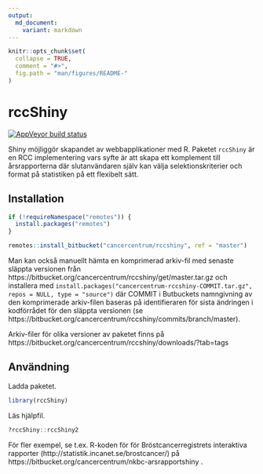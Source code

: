 ```yaml
---
output:
  md_document:
    variant: markdown
---
```


```r
knitr::opts_chunk$set(
  collapse = TRUE,
  comment = "#>",
  fig.path = "man/figures/README-"
)
```

# rccShiny

[![AppVeyor build status](https://ci.appveyor.com/api/projects/status/h81m5d2ie1p7tqt2/branch/develop?svg=true)](https://ci.appveyor.com/project/oc1lojo/rccshiny)

Shiny möjliggör skapandet av webbapplikationer med R. Paketet `rccShiny` är en RCC implementering vars syfte är att skapa ett komplement till årsrapporterna där slutanvändaren själv kan välja selektionskriterier och format på statistiken på ett flexibelt sätt.

## Installation

```r
if (!requireNamespace("remotes")) {
  install.packages("remotes")
}

remotes::install_bitbucket("cancercentrum/rccshiny", ref = "master")
```

Man kan också manuellt hämta en komprimerad arkiv-fil med senaste släppta versionen från https://bitbucket.org/cancercentrum/rccshiny/get/master.tar.gz och installera med `install.packages("cancercentrum-rccshiny-COMMIT.tar.gz", repos = NULL, type = "source")` där COMMIT i Butbuckets namngivning av den komprimerade arkiv-filen baseras på identifieraren för sista ändringen i kodförrådet för den släppta versionen (se https://bitbucket.org/cancercentrum/rccshiny/commits/branch/master).

Arkiv-filer för olika versioner av paketet finns på https://bitbucket.org/cancercentrum/rccshiny/downloads/?tab=tags

## Användning

Ladda paketet.

```r
library(rccShiny)
```

Läs hjälpfil.

```r
?rccShiny::rccShiny2
```

För fler exempel, se t.ex. R-koden för för Bröstcancerregistrets interaktiva rapporter (http://statistik.incanet.se/brostcancer/) på https://bitbucket.org/cancercentrum/nkbc-arsrapportshiny . 
